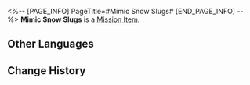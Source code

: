 <%-- [PAGE_INFO]
PageTitle=#Mimic Snow Slugs#
[END_PAGE_INFO] --%>
{{Item Infobox
|id          = 140203
|image       = Item Mimic Snow Slugs.png{{subst:void|<!--$UPLOAD:<<SpriteOutput/ItemFigures/140203.png>-<Item Mimic Snow Slugs.png>-<Item Icons>>-->}}
|type        = Mission Item
|invCategory = Missions
|rarity      = 3
|effect      = 
|description = A mimic snow slug, one of the components of the local biome out on the Belobog Snow Plains.<br />They can change their appearance to match the external environment and disguise themselves from their natural enemies.
}}
{{Description|''"These slugs taste really good once they've been barbecued over a fire..."''}}
'''Mimic Snow Slugs''' is a [[Mission Item]].

==Other Languages==
{{Other Languages
|en   = Mimic Snow Slugs
|zhs  = 拟态雪蛞蝓
|zht  = 擬態雪蛞蝓
|ja   = 雪ナメクジ
|ko   = 의태 설원 민달팽이
|es   = Babosa mimetizadora de la nieve
|fr   = Limace des neiges métamorphe
|ru   = Мимикрирующий снегослизень
|th   = Mimic Snow Slug
|vi   = Ốc Sên Tuyết Bắt Chước
|de   = Mimetische Schneeschnecke
|id   = Mimic Snow Slug
|pt   = Lesma Mímica da Neve
}}

==Change History==
{{Change History|1.3}}